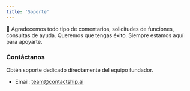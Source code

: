 ```yaml
---
title: 'Soporte'
---
```



🙏 Agradecemos todo tipo de comentarios, solicitudes de funciones, consultas de ayuda. Queremos que tengas éxito. Siempre estamos aquí para apoyarte.

### Contáctanos

Obtén soporte dedicado directamente del equipo fundador.

- Email: [team@contactship.ai](mailto:team@contactship.ai)

